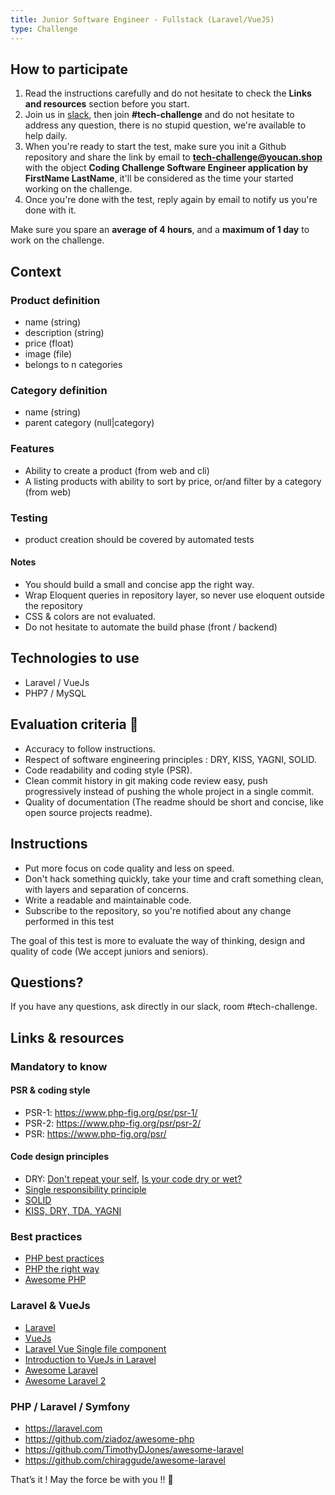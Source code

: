```yaml
---
title: Junior Software Engineer - Fullstack (Laravel/VueJS)
type: Challenge
---
```


## How to participate

1. Read the instructions carefully and do not hesitate to check the **Links and resources** section before you start.
2. Join us in [slack](https://join.slack.com/t/next-media-team/shared_invite/enQtMzM0MjIzNjkyNDUxLTI5ZjhhNTkxZTZiYzdkODIyMDkyZWIyNjFlZTE5MmQzMjNkNzZkOTdmMjcyY2Q1NTZlN2E2NTBkYjk1MGU3Mjk), then join **#tech-challenge** and do not hesitate to address any question, there is no stupid question, we're available to help daily.
3. When you're ready to start the test, make sure you init a Github repository and share the link by email to **tech-challenge@youcan.shop** with the object **Coding Challenge Software Engineer application by FirstName LastName**, it'll be considered as the time your started working on the challenge.
4. Once you're done with the test, reply again by email to notify us you're done with it.

Make sure you spare an **average of 4 hours**, and a **maximum of 1 day** to work on the challenge.

## Context

### Product definition

- name (string)
- description (string)
- price (float)
- image (file)
- belongs to n categories

### Category definition

- name (string)
- parent category (null|category)

### Features

- Ability to create a product (from web and cli)
- A listing products with ability to sort by price, or/and filter by a category (from web)

### Testing

- product creation should be covered by automated tests

#### Notes

- You should build a small and concise app the right way.
- Wrap Eloquent queries in repository layer, so never use eloquent outside the repository
- CSS & colors are not evaluated.
- Do not hesitate to automate the build phase (front / backend)

## Technologies to use

- Laravel / VueJs
- PHP7 / MySQL

## Evaluation criteria 🚨

- Accuracy to follow instructions.
- Respect of software engineering principles : DRY, KISS, YAGNI, SOLID.
- Code readability and coding style (PSR).
- Clean commit history in git making code review easy, push progressively instead of pushing the whole project in a single commit.
- Quality of documentation (The readme should be short and concise, like open source projects readme).

## Instructions

- Put more focus on code quality and less on speed.
- Don't hack something quickly, take your time and craft something clean, with layers and separation of concerns.
- Write a readable and maintainable code.
- Subscribe to the repository, so you're notified about any change performed in this test

The goal of this test is more to evaluate the way of thinking, design and quality of code (We accept juniors and seniors).

## Questions?

If you have any questions, ask directly in our slack, room #tech-challenge.

## Links & resources

### Mandatory to know

#### PSR & coding style

- PSR-1: https://www.php-fig.org/psr/psr-1/
- PSR-2: https://www.php-fig.org/psr/psr-2/
- PSR: https://www.php-fig.org/psr/

#### Code design principles

- DRY: [Don't repeat your self](https://deviq.com/don-t-repeat-yourself/), [Is your code dry or wet?](https://www.softwareyoga.com/is-your-code-dry-or-wet/)
- [Single responsibility principle](https://deviq.com/single-responsibility-principle/)
- [SOLID](https://deviq.com/solid/)
- [KISS, DRY, TDA, YAGNI](https://medium.com/@derodu/design-patterns-kiss-dry-tda-yagni-soc-828c112b89ee)

### Best practices

- [PHP best practices](https://phpbestpractices.org/)
- [PHP the right way](https://phptherightway.com/)
- [Awesome PHP](https://github.com/ziadoz/awesome-php)

### Laravel & VueJs

- [Laravel](https://laravel.com)
- [VueJs](https://vuejs.org/v2/guide/)
- [Laravel Vue Single file component](https://medium.com/plint-sites/javascript-in-laravel-vue-single-file-components-69be12033d98)
- [Introduction to VueJs in Laravel](https://medium.com/justlaravel/introduction-to-vue-js-in-laravel-e8757174e58e)
- [Awesome Laravel](https://github.com/TimothyDJones/awesome-laravel)
- [Awesome Laravel 2](https://github.com/chiraggude/awesome-laravel)

### PHP / Laravel / Symfony

- https://laravel.com
- https://github.com/ziadoz/awesome-php
- https://github.com/TimothyDJones/awesome-laravel
- https://github.com/chiraggude/awesome-laravel

That’s it ! May the force be with you !! 🖖
